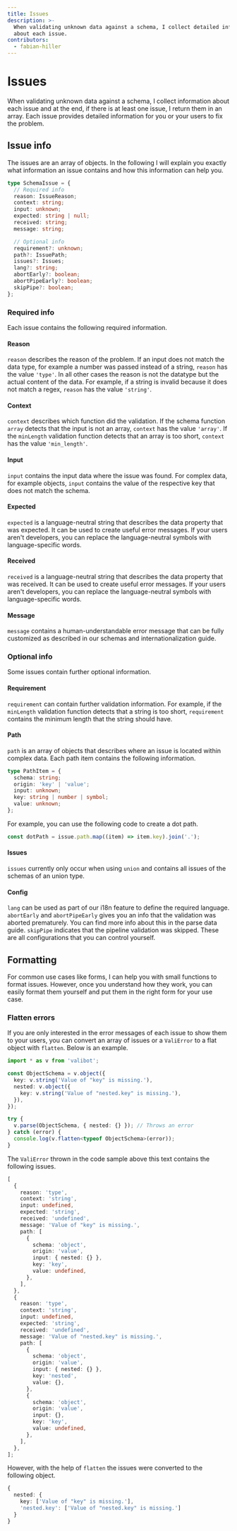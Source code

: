 ```yaml
---
title: Issues
description: >-
  When validating unknown data against a schema, I collect detailed information
  about each issue.
contributors:
  - fabian-hiller
---
```



# Issues

When validating unknown data against a schema, I collect information about each issue and at the end, if there is at least one issue, I return them in an array. Each issue provides detailed information for you or your users to fix the problem.

## Issue info

The issues are an array of objects. In the following I will explain you exactly what information an issue contains and how this information can help you.

```ts
type SchemaIssue = {
  // Required info
  reason: IssueReason;
  context: string;
  input: unknown;
  expected: string | null;
  received: string;
  message: string;

  // Optional info
  requirement?: unknown;
  path?: IssuePath;
  issues?: Issues;
  lang?: string;
  abortEarly?: boolean;
  abortPipeEarly?: boolean;
  skipPipe?: boolean;
};
```

### Required info

Each issue contains the following required information.

#### Reason

`reason` describes the reason of the problem. If an input does not match the data type, for example a number was passed instead of a string, `reason` has the value `'type'`. In all other cases the reason is not the datatype but the actual content of the data. For example, if a string is invalid because it does not match a regex, `reason` has the value `'string'`.

#### Context

`context` describes which function did the validation. If the schema function <Link href="/api/array/">`array`</Link> detects that the input is not an array, `context` has the value `'array'`. If the <Link href="/api/minLength/">`minLength`</Link> validation function detects that an array is too short, `context` has the value `'min_length'`.

#### Input

`input` contains the input data where the issue was found. For complex data, for example objects, `input` contains the value of the respective key that does not match the schema.

#### Expected

`expected` is a language-neutral string that describes the data property that was expected. It can be used to create useful error messages. If your users aren't developers, you can replace the language-neutral symbols with language-specific words.

#### Received

`received` is a language-neutral string that describes the data property that was received. It can be used to create useful error messages. If your users aren't developers, you can replace the language-neutral symbols with language-specific words.

#### Message

`message` contains a human-understandable error message that can be fully customized as described in our <Link href="/guides/schemas/#error-messages">schemas</Link> and <Link href="/guides/internationalization/">internationalization</Link> guide.

### Optional info

Some issues contain further optional information.

#### Requirement

`requirement` can contain further validation information. For example, if the <Link href="/api/minLength/">`minLength`</Link> validation function detects that a string is too short, `requirement` contains the minimum length that the string should have.

#### Path

`path` is an array of objects that describes where an issue is located within complex data. Each path item contains the following information.

```ts
type PathItem = {
  schema: string;
  origin: 'key' | 'value';
  input: unknown;
  key: string | number | symbol;
  value: unknown;
};
```

For example, you can use the following code to create a dot path.

```ts
const dotPath = issue.path.map((item) => item.key).join('.');
```

#### Issues

`issues` currently only occur when using <Link href="/api/union/">`union`</Link> and contains all issues of the schemas of an union type.

#### Config

`lang` can be used as part of our <Link href="/guides/internationalization/">i18n feature</Link> to define the required language. `abortEarly` and `abortPipeEarly` gives you an info that the validation was aborted prematurely. You can find more info about this in the <Link href="/guides/parse-data/#abort-early">parse data</Link> guide. `skipPipe` indicates that the pipeline validation was skipped. These are all configurations that you can control yourself.

## Formatting

For common use cases like forms, I can help you with small functions to format issues. However, once you understand how they work, you can easily format them yourself and put them in the right form for your use case.

### Flatten errors

If you are only interested in the error messages of each issue to show them to your users, you can convert an array of issues or a <Link href="/api/ValiError/">`ValiError`</Link> to a flat object with <Link href="/api/flatten/">`flatten`</Link>. Below is an example.

```ts
import * as v from 'valibot';

const ObjectSchema = v.object({
  key: v.string('Value of "key" is missing.'),
  nested: v.object({
    key: v.string('Value of "nested.key" is missing.'),
  }),
});

try {
  v.parse(ObjectSchema, { nested: {} }); // Throws an error
} catch (error) {
  console.log(v.flatten<typeof ObjectSchema>(error));
}
```

The <Link href="/api/ValiError/">`ValiError`</Link> thrown in the code sample above this text contains the following issues.

```ts
[
  {
    reason: 'type',
    context: 'string',
    input: undefined,
    expected: 'string',
    received: 'undefined',
    message: 'Value of "key" is missing.',
    path: [
      {
        schema: 'object',
        origin: 'value',
        input: { nested: {} },
        key: 'key',
        value: undefined,
      },
    ],
  },
  {
    reason: 'type',
    context: 'string',
    input: undefined,
    expected: 'string',
    received: 'undefined',
    message: 'Value of "nested.key" is missing.',
    path: [
      {
        schema: 'object',
        origin: 'value',
        input: { nested: {} },
        key: 'nested',
        value: {},
      },
      {
        schema: 'object',
        origin: 'value',
        input: {},
        key: 'key',
        value: undefined,
      },
    ],
  },
];
```

However, with the help of <Link href="/api/flatten/">`flatten`</Link> the issues were converted to the following object.

```ts
{
  nested: {
    key: ['Value of "key" is missing.'],
    'nested.key': ['Value of "nested.key" is missing.']
  }
}
```
